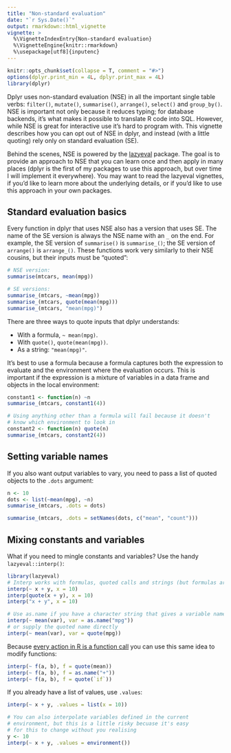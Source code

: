 ```yaml
---
title: "Non-standard evaluation"
date: "`r Sys.Date()`"
output: rmarkdown::html_vignette
vignette: >
  %\VignetteIndexEntry{Non-standard evaluation}
  %\VignetteEngine{knitr::rmarkdown}
  %\usepackage[utf8]{inputenc}
---
```


```r
knitr::opts_chunk$set(collapse = T, comment = "#>")
options(dplyr.print_min = 4L, dplyr.print_max = 4L)
library(dplyr)
```

Dplyr uses non-standard evaluation (NSE) in all the important single table verbs: `filter()`, `mutate()`, `summarise()`, `arrange()`, `select()` and `group_by()`. NSE is important not only because it reduces typing; for database backends, it's what makes it possible to translate R code into SQL. However, while NSE is great for interactive use it's hard to program with. This vignette describes how you can opt out of NSE in dplyr, and instead (with a little quoting) rely only on standard evaluation (SE).

Behind the scenes, NSE is powered by the [lazyeval](https://github.com/hadley/lazyeval) package. The goal is to provide an approach to NSE that you can learn once and then apply in many places (dplyr is the first of my packages to use this approach, but over time I will implement it everywhere). You may want to read the lazyeval vignettes, if you'd like to learn more about the underlying details, or if you'd like to use this approach in your own packages.

## Standard evaluation basics

Every function in dplyr that uses NSE also has a version that uses SE. The name of the SE version is always the NSE name with an `_` on the end. For example, the SE version of `summarise()` is `summarise_()`; the SE version of `arrange()` is `arrange_()`. These functions work very similarly to their NSE cousins, but their inputs must be "quoted":

```r
# NSE version:
summarise(mtcars, mean(mpg))

# SE versions:
summarise_(mtcars, ~mean(mpg))
summarise_(mtcars, quote(mean(mpg)))
summarise_(mtcars, "mean(mpg)")
```

There are three ways to quote inputs that dplyr understands:

* With a formula, `~ mean(mpg)`.
* With `quote()`, `quote(mean(mpg))`.
* As a string: `"mean(mpg)"`.

It's best to use a formula because a formula captures both the expression to evaluate and the environment where the evaluation occurs. This is important if the expression is a mixture of variables in a data frame and objects in the local environment:

```r
constant1 <- function(n) ~n
summarise_(mtcars, constant1(4))
```

```r
# Using anything other than a formula will fail because it doesn't
# know which environment to look in
constant2 <- function(n) quote(n)
summarise_(mtcars, constant2(4))
```

## Setting variable names

If you also want output variables to vary, you need to pass a list of quoted objects to the `.dots` argument:

```r
n <- 10
dots <- list(~mean(mpg), ~n)
summarise_(mtcars, .dots = dots)

summarise_(mtcars, .dots = setNames(dots, c("mean", "count")))
```

## Mixing constants and variables

What if you need to mingle constants and variables? Use the handy `lazyeval::interp()`:

```r
library(lazyeval)
# Interp works with formulas, quoted calls and strings (but formulas are best)
interp(~ x + y, x = 10)
interp(quote(x + y), x = 10)
interp("x + y", x = 10)

# Use as.name if you have a character string that gives a variable name
interp(~ mean(var), var = as.name("mpg"))
# or supply the quoted name directly
interp(~ mean(var), var = quote(mpg))
```

Because [every action in R is a function call](http://adv-r.had.co.nz/Functions.html#all-calls) you can use this same idea to modify functions:

```r
interp(~ f(a, b), f = quote(mean))
interp(~ f(a, b), f = as.name("+"))
interp(~ f(a, b), f = quote(`if`))
```

If you already have a list of values, use `.values`:

```r
interp(~ x + y, .values = list(x = 10))

# You can also interpolate variables defined in the current
# environment, but this is a little risky becuase it's easy
# for this to change without you realising
y <- 10
interp(~ x + y, .values = environment())
```
